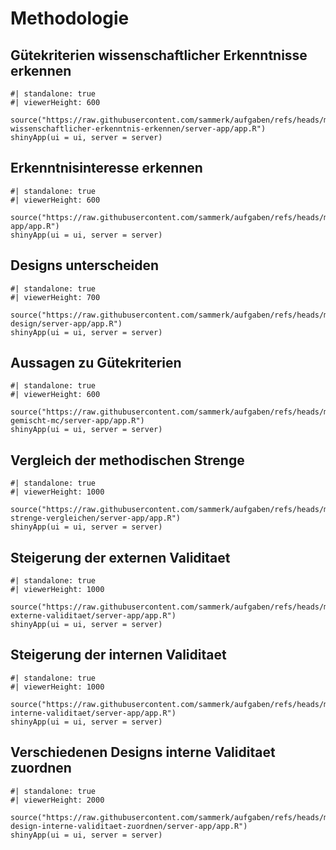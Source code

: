 # Methodologie
## Gütekriterien wissenschaftlicher Erkenntnisse erkennen {#sec-gwe}
```shinylive-r
#| standalone: true
#| viewerHeight: 600

source("https://raw.githubusercontent.com/sammerk/aufgaben/refs/heads/master/methodologie/guetekriterium-wissenschaftlicher-erkenntnis-erkennen/server-app/app.R")
shinyApp(ui = ui, server = server)
```


## Erkenntnisinteresse erkennen
```shinylive-r
#| standalone: true
#| viewerHeight: 600

source("https://raw.githubusercontent.com/sammerk/aufgaben/refs/heads/master/methodologie/erkenntnisinteresse/server-app/app.R")
shinyApp(ui = ui, server = server)
```

## Designs unterscheiden
```shinylive-r
#| standalone: true
#| viewerHeight: 700

source("https://raw.githubusercontent.com/sammerk/aufgaben/refs/heads/master/methodologie/experimentelles-design/server-app/app.R")
shinyApp(ui = ui, server = server)
```

## Aussagen zu Gütekriterien
```shinylive-r
#| standalone: true
#| viewerHeight: 600

source("https://raw.githubusercontent.com/sammerk/aufgaben/refs/heads/master/methodologie/guetekriterien-gemischt-mc/server-app/app.R")
shinyApp(ui = ui, server = server)
```




## Vergleich der methodischen Strenge
```shinylive-r
#| standalone: true
#| viewerHeight: 1000

source("https://raw.githubusercontent.com/sammerk/aufgaben/refs/heads/master/methodologie/methodische-strenge-vergleichen/server-app/app.R")
shinyApp(ui = ui, server = server)
```


## Steigerung der externen Validitaet  {#sec-sdev}
```shinylive-r
#| standalone: true
#| viewerHeight: 1000

source("https://raw.githubusercontent.com/sammerk/aufgaben/refs/heads/master/methodologie/steigerung-externe-validitaet/server-app/app.R")
shinyApp(ui = ui, server = server)
```


## Steigerung der internen Validitaet
```shinylive-r
#| standalone: true
#| viewerHeight: 1000

source("https://raw.githubusercontent.com/sammerk/aufgaben/refs/heads/master/methodologie/steigerung-interne-validitaet/server-app/app.R")
shinyApp(ui = ui, server = server)
```

## Verschiedenen Designs interne Validitaet zuordnen
```shinylive-r
#| standalone: true
#| viewerHeight: 2000

source("https://raw.githubusercontent.com/sammerk/aufgaben/refs/heads/master/methodologie/dem-design-interne-validitaet-zuordnen/server-app/app.R")
shinyApp(ui = ui, server = server)
```